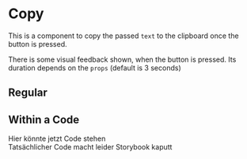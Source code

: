 
<Meta title="Components/UI/Copy" component={Copy} />

# Copy

This is a component to copy the passed `text` to the clipboard once the button is pressed.

There is some visual feedback shown, when the button is pressed. Its duration depends on the `props` (default is 3 seconds)

## Regular

<Canvas withSource="open">
  <Story name="Regular">
    <Copy text="Test to be copied!" />
  </Story>
</Canvas>

<ArgsTable of={Copy} />

## Within a Code

<Canvas>
  <Story name="Code">
    <CodeBlock>
      Hier könnte jetzt Code stehen <br />
      Tatsächlicher Code macht leider Storybook kaputt
    </CodeBlock>
  </Story>
</Canvas>
